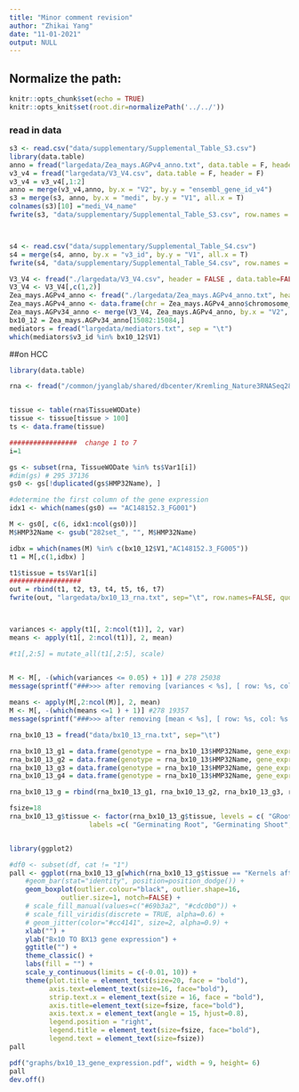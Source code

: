 ```yaml
---
title: "Minor comment revision"
author: "Zhikai Yang"
date: "11-01-2021"
output: NULL
---
```



## Normalize the path:

```r
knitr::opts_chunk$set(echo = TRUE) 
knitr::opts_knit$set(root.dir=normalizePath('../../')) 
```

### read in data

```r
s3 <- read.csv("data/supplementary/Supplemental_Table_S3.csv")
library(data.table)
anno = fread("largedata/Zea_mays.AGPv4_anno.txt", data.table = F, header = T)
v3_v4 = fread("largedata/V3_V4.csv", data.table = F, header = F)
v3_v4 = v3_v4[,1:2]
anno = merge(v3_v4,anno, by.x = "V2", by.y = "ensembl_gene_id_v4")
s3 = merge(s3, anno, by.x = "medi", by.y = "V1", all.x = T)
colnames(s3)[10] ="medi_V4_name"
fwrite(s3, "data/supplementary/Supplemental_Table_S3.csv", row.names = F, sep = ",", quote = F)



s4 <- read.csv("data/supplementary/Supplemental_Table_S4.csv")
s4 = merge(s4, anno, by.x = "v3_id", by.y = "V1", all.x = T)
fwrite(s4, "data/supplementary/Supplemental_Table_S4.csv", row.names = F, sep = ",", quote = F)
```

```r
V3_V4 <- fread("./largedata/V3_V4.csv", header = FALSE , data.table=FALSE)
V3_V4 <- V3_V4[,c(1,2)]
Zea_mays.AGPv4_anno <- fread("./largedata/Zea_mays.AGPv4_anno.txt", header = TRUE, data.table = FALSE)
Zea_mays.AGPv4_anno <- data.frame(chr = Zea_mays.AGPv4_anno$chromosome_name, gene4 = Zea_mays.AGPv4_anno$ensembl_gene_id_v4, start4 = Zea_mays.AGPv4_anno$start_position, end4 = Zea_mays.AGPv4_anno$end_position, name = Zea_mays.AGPv4_anno$description)
Zea_mays.AGPv34_anno <- merge(V3_V4, Zea_mays.AGPv4_anno, by.x = "V2", by.y = "gene4")
bx10_12 = Zea_mays.AGPv34_anno[15082:15084,]
mediators = fread("largedata/mediators.txt", sep = "\t")
which(mediators$v3_id %in% bx10_12$V1)


```
##on HCC
```r
library(data.table)

rna <- fread("/common/jyanglab/shared/dbcenter/Kremling_Nature3RNASeq282_March2018/Expression_matrix/df_STAR_HTSeq_counts_B73_match_based_on_genet_dist_DESeq2_normed_fpm_rounded_origNames_and_Altnames.txt", data.table=FALSE)


tissue <- table(rna$TissueWODate)
tissue <- tissue[tissue > 100]
ts <- data.frame(tissue)

#################  change 1 to 7 
i=1

gs <- subset(rna, TissueWODate %in% ts$Var1[i])
#dim(gs) # 295 37136
gs0 <- gs[!duplicated(gs$HMP32Name), ]

#determine the first column of the gene expression
idx1 <- which(names(gs0) == "AC148152.3_FG001")

M <- gs0[, c(6, idx1:ncol(gs0))]
M$HMP32Name <- gsub("282set_", "", M$HMP32Name)

idbx = which(names(M) %in% c(bx10_12$V1,"AC148152.3_FG005"))
t1 = M[,c(1,idbx) ]

t1$tissue = ts$Var1[i]
##################
out = rbind(t1, t2, t3, t4, t5, t6, t7)
fwrite(out, "largedata/bx10_13_rna.txt", sep="\t", row.names=FALSE, quote=FALSE)



variances <- apply(t1[, 2:ncol(t1)], 2, var)
means <- apply(t1[, 2:ncol(t1)], 2, mean)

#t1[,2:5] = mutate_all(t1[,2:5], scale)


M <- M[, -(which(variances <= 0.05) + 1)] # 278 25038
message(sprintf("###>>> after removing [variances < %s], [ row: %s, col: %s ] remaning", cutoff_var, nrow(M), ncol(M)-1))
   
means <- apply(M[,2:ncol(M)], 2, mean)
M <- M[, -(which(means <=1 ) + 1)] #278 19357
message(sprintf("###>>> after removing [mean < %s], [ row: %s, col: %s ] remaning", cutoff_mean, nrow(M), ncol(M)-1))


```

```r
rna_bx10_13 = fread("data/bx10_13_rna.txt", sep="\t")

rna_bx10_13_g1 = data.frame(genotype = rna_bx10_13$HMP32Name, gene_expression = rna_bx10_13$AC148152.3_FG005, gene = "Bx13", tissue = rna_bx10_13$tissue )
rna_bx10_13_g2 = data.frame(genotype = rna_bx10_13$HMP32Name, gene_expression = rna_bx10_13$GRMZM2G023325, gene = "Bx12",tissue = rna_bx10_13$tissue )
rna_bx10_13_g3 = data.frame(genotype = rna_bx10_13$HMP32Name, gene_expression = rna_bx10_13$GRMZM2G336824, gene = "Bx11",tissue = rna_bx10_13$tissue )
rna_bx10_13_g4 = data.frame(genotype = rna_bx10_13$HMP32Name, gene_expression = rna_bx10_13$GRMZM2G311036, gene = "Bx10",tissue = rna_bx10_13$tissue )

rna_bx10_13_g = rbind(rna_bx10_13_g1, rna_bx10_13_g2, rna_bx10_13_g3, rna_bx10_13_g4)

fsize=18
rna_bx10_13_g$tissue <- factor(rna_bx10_13_g$tissue, levels = c( "GRoot", "GShoot", "L3Base", "L3Tip", "LMAD", "LMAN","Kern"),
                    labels =c( "Germinating Root", "Germinating Shoot", "Leaf 3 base", "Leaf 3 tip", "Adult leaf during the day", "Adult leaf at night","Kernels after pollination"))


library(ggplot2)

#df0 <- subset(df, cat != "1")
pall <- ggplot(rna_bx10_13_g[which(rna_bx10_13_g$tissue == "Kernels after pollination"),], aes(x=tissue, y=gene_expression, fill=gene)) +
    #geom_bar(stat="identity", position=position_dodge()) +
    geom_boxplot(outlier.colour="black", outlier.shape=16, 
             outlier.size=1, notch=FALSE) +
    # scale_fill_manual(values=c("#69b3a2", "#cdc0b0")) +
    # scale_fill_viridis(discrete = TRUE, alpha=0.6) +
    # geom_jitter(color="#cc4141", size=2, alpha=0.9) +
    xlab("") +
    ylab("Bx10 TO BX13 gene expression") +
    ggtitle("") +
    theme_classic() +
    labs(fill = "") +
    scale_y_continuous(limits = c(-0.01, 10)) +
    theme(plot.title = element_text(size=20, face = "bold"), 
          axis.text=element_text(size=16, face="bold"),
          strip.text.x = element_text(size = 16, face = "bold"),
          axis.title=element_text(size=fsize, face="bold"),
          axis.text.x = element_text(angle = 15, hjust=0.8),
          legend.position = "right", 
          legend.title = element_text(size=fsize, face="bold"),
          legend.text = element_text(size=fsize))
pall

pdf("graphs/bx10_13_gene_expression.pdf", width = 9, height= 6)
pall
dev.off()


```

